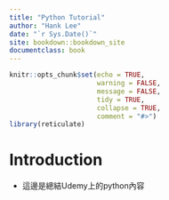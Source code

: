 ```yaml
--- 
title: "Python Tutorial"
author: "Hank Lee"
date: "`r Sys.Date()`"
site: bookdown::bookdown_site
documentclass: book
---
```


```r
knitr::opts_chunk$set(echo = TRUE,
                      warning = FALSE,
                      message = FALSE,
                      tidy = TRUE,
                      collapse = TRUE,
                      comment = "#>")
library(reticulate)
```

# Introduction {.unnumbered}

* 這邊是總結Udemy上的python內容   
